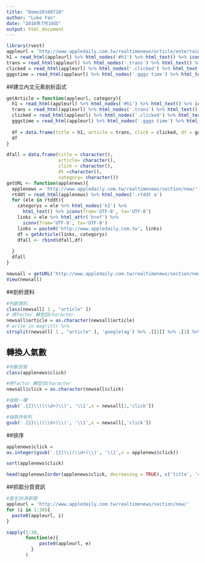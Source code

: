 ```yaml
---
title: "Demo20160710"
author: "Luke Fan"
date: "2016年7月10日"
output: html_document
---
```




```r
library(rvest)
appleurl = 'http://www.appledaily.com.tw/realtimenews/article/entertainment/20160710/904877/伊能靜生女照被當廣告　坐月子還要忙告人'
h1 = read_html(appleurl) %>% html_nodes('#h1') %>% html_text() %>% iconv(from='UTF-8', to='UTF-8')
trans = read_html(appleurl) %>% html_nodes('.trans') %>% html_text() %>% iconv(from='UTF-8', to='UTF-8')
clicked = read_html(appleurl) %>% html_nodes('.clicked') %>% html_text() %>% iconv(from='UTF-8', to='UTF-8')
gggstime = read_html(appleurl) %>% html_nodes('.gggs time') %>% html_text() %>% iconv(from='UTF-8', to='UTF-8')
```
##建立內文元素剖析函式
```r
getArticle = function(appleurl, category){
  h1 = read_html(appleurl) %>% html_nodes('#h1') %>% html_text() %>% iconv(from='UTF-8', to='UTF-8')
  trans = read_html(appleurl) %>% html_nodes('.trans') %>% html_text() %>% iconv(from='UTF-8', to='UTF-8')
  clicked = read_html(appleurl) %>% html_nodes('.clicked') %>% html_text() %>% iconv(from='UTF-8', to='UTF-8')
  gggstime = read_html(appleurl) %>% html_nodes('.gggs time') %>% html_text() %>% iconv(from='UTF-8', to='UTF-8')
  
  df = data.frame(title = h1, article = trans, click = clicked, dt = gggstime, category = category)
  df
}
```





```r
dfall = data.frame(title = character(), 
                   article= character(),
                   click = character(), 
                   dt =character(),
                   category= character())
getURL <- function(applenews){  
  applenews = 'http://www.appledaily.com.tw/realtimenews/section/new/'
  rtddt = read_html(applenews) %>% html_nodes('.rtddt a')
  for (ele in rtddt){
    categorys = ele %>% html_nodes('h2') %>% 
      html_text() %>% iconv(from='UTF-8', to='UTF-8')
    links = ele %>% html_attr('href') %>% 
      iconv(from='UTF-8', to='UTF-8')
    links = paste0('http://www.appledaily.com.tw', links)
    df = getArticle(links, categorys)
    dfall <- rbind(dfall,df)
    
  }
  dfall
}
```


```r
newsall = getURL('http://www.appledaily.com.tw/realtimenews/section/new/')
View(newsall)
```

##剖析資料
```r
#判斷類別
class(newsall[ 1 , "article" ])
# 將factor 轉型回character
newsall$article = as.character(newsall$article)
# write in magrittr %>%
strsplit(newsall[ 1 , "article" ], 'googletag') %>% .[[1]] %>% .[1] %>% trimws() %>% strsplit(., '  +') %>% .[[1]] %>% paste(., collapse = ' ')
```


## 轉換人氣數
```r
#判斷型態
class(applenews$click)
```


```r
#將factor 轉型回character
newsall$click = as.character(newsall$click)

#抽取一欄
gsub('.{2}\\((\\d+)\\)', '\\1',x = newsall[1,'click'])
```



```r
#抽取所有列
gsub('.{2}\\((\\d+)\\)', '\\1',x = newsall[,'click'])
```

##排序
```r
applenews$click = 
as.integer(gsub('.{2}\\((\\d+)\\)', '\\1',x = applenews$click))

sort(applenews$click)
```

```r
head(applenews[order(applenews$click, decreasing = TRUE), c('title', 'click') ], 5)
```


##抓取分頁資訊
```r
#產生30頁新聞
appleurl = 'http://www.appledaily.com.tw/realtimenews/section/new/' 
for (i in 1:30){
  paste0(appleurl, i)
}

sapply(1:30, 
       function(e){ 
            paste0(appleurl, e)
         }
       )
```

